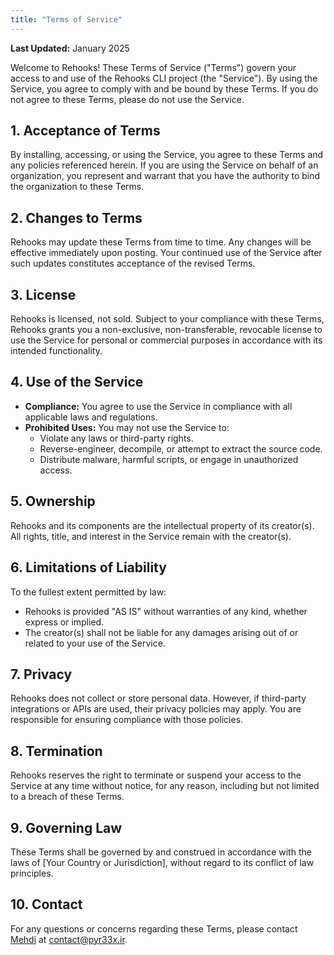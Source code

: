 ```yaml
---
title: "Terms of Service"
---
```


**Last Updated:** January 2025

Welcome to Rehooks! These Terms of Service ("Terms") govern your access to and use of the Rehooks CLI project (the "Service"). By using the Service, you agree to comply with and be bound by these Terms. If you do not agree to these Terms, please do not use the Service.

## 1. Acceptance of Terms

By installing, accessing, or using the Service, you agree to these Terms and any policies referenced herein. If you are using the Service on behalf of an organization, you represent and warrant that you have the authority to bind the organization to these Terms.

## 2. Changes to Terms

Rehooks may update these Terms from time to time. Any changes will be effective immediately upon posting. Your continued use of the Service after such updates constitutes acceptance of the revised Terms.

## 3. License

Rehooks is licensed, not sold. Subject to your compliance with these Terms, Rehooks grants you a non-exclusive, non-transferable, revocable license to use the Service for personal or commercial purposes in accordance with its intended functionality.

## 4. Use of the Service

- **Compliance:** You agree to use the Service in compliance with all applicable laws and regulations.
- **Prohibited Uses:** You may not use the Service to:
  - Violate any laws or third-party rights.
  - Reverse-engineer, decompile, or attempt to extract the source code.
  - Distribute malware, harmful scripts, or engage in unauthorized access.

## 5. Ownership

Rehooks and its components are the intellectual property of its creator(s). All rights, title, and interest in the Service remain with the creator(s).

## 6. Limitations of Liability

To the fullest extent permitted by law:

- Rehooks is provided "AS IS" without warranties of any kind, whether express or implied.
- The creator(s) shall not be liable for any damages arising out of or related to your use of the Service.

## 7. Privacy

Rehooks does not collect or store personal data. However, if third-party integrations or APIs are used, their privacy policies may apply. You are responsible for ensuring compliance with those policies.

## 8. Termination

Rehooks reserves the right to terminate or suspend your access to the Service at any time without notice, for any reason, including but not limited to a breach of these Terms.

## 9. Governing Law

These Terms shall be governed by and construed in accordance with the laws of [Your Country or Jurisdiction], without regard to its conflict of law principles.

## 10. Contact

For any questions or concerns regarding these Terms, please contact [Mehdi](https://x.com/Pyr33x) at [contact@pyr33x.ir](mailto:contact@pyr33x.ir).

